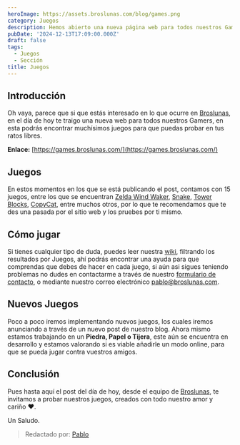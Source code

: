 ```yaml
---
heroImage: https://assets.broslunas.com/blog/games.png
category: Juegos
description: Hemos abierto una nueva página web para todos nuestros Gamers
pubDate: '2024-12-13T17:09:00.000Z'
draft: false
tags:
  - Juegos
  - Sección
title: Juegos
---
```

## Introducción
Oh vaya, parece que si que estás interesado en lo que ocurre en [Broslunas](https://broslunas.com), en el día de hoy te traigo una nueva web para todos nuestros Gamers, en esta podrás encontrar muchísimos juegos para que puedas probar en tus ratos libres.

**Enlace:** [https://games.broslunas.com/](https://games.broslunas.com/)

## Juegos
En estos momentos en los que se está publicando el post, contamos con 15 juegos, entre los que se encuentran [Zelda Wind Waker](https://zelda.broslunas.com), [Snake](https://games.broslunas.com/01-snake/), [Tower Blocks](https://games.broslunas.com/11-towerblocks), [CopyCat](https://games.broslunas.com/09-copycat/), entre muchos otros, por lo que te recomendamos que te des una pasada por el sitio web y los pruebes por ti mismo.

## Cómo jugar
Si tienes cualquier tipo de duda, puedes leer nuestra [wiki](https://broslunas.com/wiki/), filtrando los resultados por Juegos, ahí podrás encontrar una ayuda para que comprendas que debes de hacer en cada juego, si aún asi sigues teniendo problemas no dudes en contactarme a través de nuestro [formulario de contacto](https://broslunas.com/contacto/), o mediante nuestro correo electrónico [pablo@broslunas.com](mailto:pablo@broslunas.com).

## Nuevos Juegos
Poco a poco iremos implementando nuevos juegos, los cuales iremos anunciando a través de un nuevo post de nuestro blog. Ahora mismo estamos trabajando en un **Piedra, Papel o Tijera**, este aún se encuentra en desarrollo y estamos valorando si es viable añadirle un modo online, para que se pueda jugar contra vuestros amigos.

## Conclusión
Pues hasta aquí el post del día de hoy, desde el equipo de [Broslunas](https://broslunas.com), te invitamos a probar nuestros juegos, creados con todo nuestro amor y cariño ❤️.

Un Saludo.

> Redactado por: [Pablo](mailto:pablo@broslunas.com)